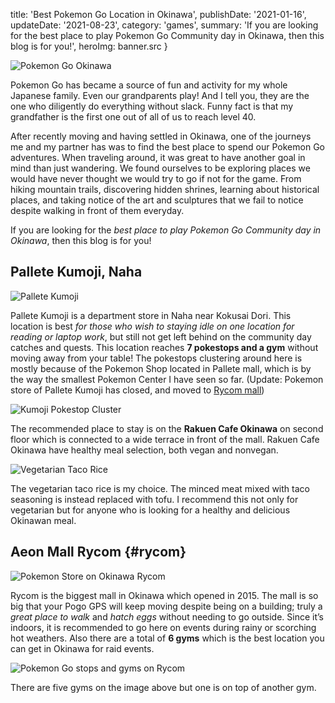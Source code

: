 

  title: 'Best Pokemon Go Location in Okinawa',
  publishDate: '2021-01-16',
  updateDate: '2021-08-23',
  category: 'games',
  summary: 'If you are looking for the best place to play Pokemon Go Community day in Okinawa, then this blog is for you!',
  heroImg: banner.src
}


<img src={banner} alt="Pokemon Go Okinawa" type="imgBlock" />

Pokemon Go has became a source of fun and activity for my whole Japanese family. Even our grandparents play! And I tell you, they are the one who diligently do everything without slack. Funny fact is that my grandfather is the first one out of all of us to reach level 40.

After recently moving and having settled in Okinawa, one of the journeys me and my partner has was to find the best place to spend our Pokemon Go adventures. When traveling around, it was great to have another goal in mind than just wandering. We found ourselves to be exploring places we would have never thought we would try to go if not for the game. From hiking mountain trails, discovering hidden shrines, learning about historical places, and taking notice of the art and sculptures that we fail to notice despite walking in front of them everyday.

If you are looking for the *best place to play Pokemon Go Community day in Okinawa*, then this blog is for you!

## Pallete Kumoji, Naha

<img src={pallete} alt="Pallete Kumoji" width={416} height={555} type="imgBlock" />

Pallete Kumoji is a department store in Naha near Kokusai Dori. This location is best *for those who wish to staying idle on one location for reading or laptop work*, but still not get left behind on the community day catches and quests. This location reaches **7 pokestops and a gym** without moving away from your table! The pokestops clustering around here is mostly because of the Pokemon Shop located in Pallete mall, which is by the way the smallest Pokemon Center I have seen so far. (Update: Pokemon store of Pallete Kumoji has closed, and moved to [Rycom mall](#rycom))

<img src={pogoKumoji} alt="Kumoji Pokestop Cluster" caption="Kumoji Pokestop Cluster" width={325} height={671} type="imgBlock" />

The recommended place to stay is on the **Rakuen Cafe Okinawa** on second floor which is connected to a wide terrace in front of the mall. Rakuen Cafe Okinawa have healthy meal selection, both vegan and nonvegan.

<img src={tacoRice} alt="Vegetarian Taco Rice" caption="Vegetarian Taco Rice" width={452} height={339} type="imgBlock" />

The vegetarian taco rice is my choice. The minced meat mixed with taco seasoning is instead replaced with tofu. I recommend this not only for vegetarian but for anyone who is looking for a healthy and delicious Okinawan meal.

## Aeon Mall Rycom {#rycom}

<img src={rycomPoke} alt="Pokemon Store on Okinawa Rycom" caption="Pokemon Store on Okinawa Rycom" type="imgBlock" />

Rycom is the biggest mall in Okinawa which opened in 2015. The mall is so big that your Pogo GPS will keep moving despite being on a building; truly a *great place to walk* and *hatch eggs* without needing to go outside. Since it’s indoors, it is recommended to go here on events during rainy or scorching hot weathers. Also there are a total of **6 gyms** which is the best location you can get in Okinawa for raid events.

<img src={pogoRycom} alt="Pokemon Go stops and gyms on Rycom" caption="Pokemon Go stops and gyms on Rycom" width={375} height={771} type="imgBlock" />

There are five gyms on the image above but one is on top of another gym.